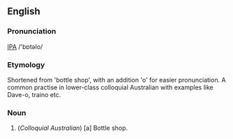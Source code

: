 ==English==
===Pronunciation===
[[IPA]] /'bɒtəlo/
===Etymology===
Shortened from 'bottle shop', with an addition 'o' for easier pronunciation. A common practise in lower-class colloquial Australian with examples like Dave-o, traino etc.
===Noun===
# (''Colloquial Australian'') [a] Bottle shop.